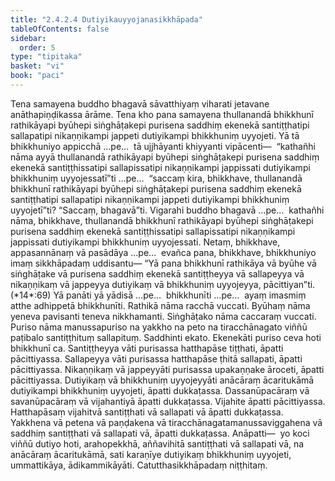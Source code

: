 ```yaml
---
title: "2.4.2.4 Dutiyikauyyojanasikkhāpada"
tableOfContents: false
sidebar:
  order: 5
type: "tipitaka"
basket: "vi"
book: "paci"
---
```



<DynamicBreadcrumb />

<Division number="850" book="paci" bookNo="2" page="355">

<Paragraph number="2707" book="paci">
Tena samayena buddho bhagavā sāvatthiyaṃ viharati jetavane anāthapiṇḍikassa ārāme. Tena kho pana samayena thullanandā bhikkhunī rathikāyapi byūhepi siṅghāṭakepi purisena saddhiṃ ekenekā santiṭṭhatipi sallapatipi nikaṇṇikampi jappeti dutiyikampi bhikkhuniṃ uyyojeti.
</Paragraph>

<Paragraph number="2708" book="paci">
Yā tā bhikkhuniyo appicchā …pe…  tā ujjhāyanti khiyyanti vipācenti—  “kathañhi nāma ayyā thullanandā rathikāyapi byūhepi siṅghāṭakepi purisena saddhiṃ ekenekā santiṭṭhissatipi sallapissatipi nikaṇṇikampi jappissati dutiyikampi bhikkhuniṃ uyyojessatī”ti …pe…  “saccaṃ kira, bhikkhave, thullanandā bhikkhunī rathikāyapi byūhepi siṅghāṭakepi purisena saddhiṃ ekenekā santiṭṭhatipi sallapatipi nikaṇṇikampi jappeti dutiyikampi bhikkhuniṃ uyyojetī”ti? “Saccaṃ, bhagavā”ti. Vigarahi buddho bhagavā …pe…  kathañhi nāma, bhikkhave, thullanandā bhikkhunī rathikāyapi byūhepi siṅghāṭakepi purisena saddhiṃ ekenekā santiṭṭhissatipi sallapissatipi nikaṇṇikampi jappissati dutiyikampi bhikkhuniṃ uyyojessati. Netaṃ, bhikkhave, appasannānaṃ vā pasādāya …pe…  evañca pana, bhikkhave, bhikkhuniyo imaṃ sikkhāpadaṃ uddisantu—
</Paragraph>

</Division>
<Division number="851" book="paci" bookNo="2" page="356">

<Paragraph number="2709" book="paci">
<Emphasis>“Yā pana bhikkhunī rathikāya vā byūhe vā siṅghāṭake vā purisena saddhiṃ ekenekā santiṭṭheyya vā sallapeyya vā nikaṇṇikaṃ vā jappeyya dutiyikaṃ vā bhikkhuniṃ uyyojeyya, pācittiyan”</Emphasis>ti. (*14*:<Emphasis>69</Emphasis>)
</Paragraph>

</Division>
<Division number="852" book="paci" bookNo="2" page="356">

<Paragraph number="2710" book="paci">
<Emphasis>Yā panā</Emphasis>ti yā yādisā …pe…  <Emphasis>bhikkhunī</Emphasis>ti …pe…  ayaṃ imasmiṃ atthe adhippetā bhikkhunīti.
</Paragraph>

<Paragraph number="2711" book="paci">
<Emphasis>Rathikā</Emphasis> nāma racchā vuccati. <Emphasis>Byūhaṃ</Emphasis> nāma yeneva pavisanti teneva nikkhamanti. <Emphasis>Siṅghāṭako</Emphasis> nāma caccaraṃ vuccati.
</Paragraph>

<Paragraph number="2712" book="paci">
<Emphasis>Puriso</Emphasis> nāma manussapuriso na yakkho na peto na tiracchānagato viññū paṭibalo santiṭṭhituṃ sallapituṃ.
</Paragraph>

<Paragraph number="2713" book="paci">
<Emphasis>Saddhin</Emphasis>ti ekato. <Emphasis>Ekenekā</Emphasis>ti puriso ceva hoti bhikkhunī ca.
</Paragraph>

<Paragraph number="2714" book="paci">
<Emphasis>Santiṭṭheyya vā</Emphasis>ti purisassa hatthapāse tiṭṭhati, āpatti pācittiyassa.
</Paragraph>

<Paragraph number="2715" book="paci">
<Emphasis>Sallapeyya vā</Emphasis>ti purisassa hatthapāse ṭhitā sallapati, āpatti pācittiyassa.
</Paragraph>

<Paragraph number="2716" book="paci">
<Emphasis>Nikaṇṇikaṃ vā jappeyyā</Emphasis>ti purisassa upakaṇṇake āroceti, āpatti pācittiyassa.
</Paragraph>

<Paragraph number="2717" book="paci">
<Emphasis>Dutiyikaṃ vā bhikkhuniṃ uyyojeyyā</Emphasis>ti anācāraṃ ācaritukāmā dutiyikampi bhikkhuniṃ uyyojeti, āpatti dukkaṭassa. Dassanūpacāraṃ vā savanūpacāraṃ vā vijahantiyā āpatti dukkaṭassa. Vijahite āpatti pācittiyassa.
</Paragraph>

<Paragraph number="2718" book="paci">
Hatthapāsaṃ vijahitvā santiṭṭhati vā sallapati vā āpatti dukkaṭassa. Yakkhena vā petena vā paṇḍakena vā tiracchānagatamanussaviggahena vā saddhiṃ santiṭṭhati vā sallapati vā, āpatti dukkaṭassa.
</Paragraph>

</Division>
<Division number="853" book="paci" bookNo="2" page="356">

<Paragraph number="2719" book="paci">
Anāpatti—  yo koci viññū dutiyo hoti, arahopekkhā, aññavihitā santiṭṭhati vā sallapati vā, na anācāraṃ ācaritukāmā, sati karaṇīye dutiyikaṃ bhikkhuniṃ uyyojeti, ummattikāya, ādikammikāyāti.

</Paragraph>
</Division>

<Paragraph number="2720" type="center" book="paci">
Catutthasikkhāpadaṃ niṭṭhitaṃ.
</Paragraph>